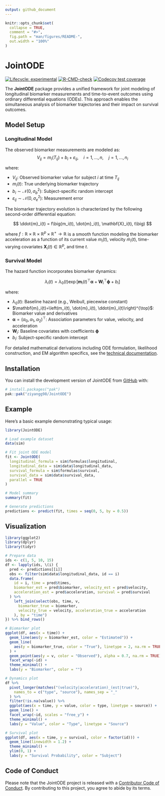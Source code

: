 ```yaml
---
output: github_document
---
```


<!-- README.md is generated from README.Rmd. Please edit that file -->

```r
knitr::opts_chunk$set(
  collapse = TRUE,
  comment = "#>",
  fig.path = "man/figures/README-",
  out.width = "100%"
)
```

# JointODE

<!-- badges: start -->

[![Lifecycle: experimental](https://img.shields.io/badge/lifecycle-experimental-orange.svg)](https://lifecycle.r-lib.org/articles/stages.html#experimental) [![R-CMD-check](https://github.com/ziyangg98/JointODE/actions/workflows/R-CMD-check.yaml/badge.svg)](https://github.com/ziyangg98/JointODE/actions/workflows/R-CMD-check.yaml) [![Codecov test coverage](https://codecov.io/gh/ziyangg98/JointODE/graph/badge.svg)](https://app.codecov.io/gh/ziyangg98/JointODE)

<!-- badges: end -->

The **JointODE** package provides a unified framework for joint modeling of longitudinal biomarker measurements and time-to-event outcomes using ordinary differential equations (ODEs). This approach enables the simultaneous analysis of biomarker trajectories and their impact on survival outcomes.

## Model Setup

### Longitudinal Model

The observed biomarker measurements are modeled as: $$
V_{ij}=m_i(T_{ij})+b_i+\varepsilon_{ij},\quad i=1,\ldots,n,\quad j=1,\ldots,n_i
$$

where:

-   $V_{ij}$: Observed biomarker value for subject $i$ at time $T_{ij}$
-   $m_i(t)$: True underlying biomarker trajectory
-   $b_i\sim\mathcal{N}(0,\sigma_{b}^{2})$: Subject-specific random intercept
-   $\varepsilon_{ij}\sim\mathcal{N}(0,\sigma_{e}^{2})$: Measurement error

The biomarker trajectory evolution is characterized by the following second-order differential equation:

$$
\ddot{m}_i(t) = f\big(m_i(t), \dot{m}_i(t), \mathbf{X}_i(t), t\big)
$$

where $f: \mathbb{R} \times \mathbb{R} \times \mathbb{R}^p \times \mathbb{R}^+ \to \mathbb{R}$ is a smooth function modeling the biomarker acceleration as a function of its current value $m_i(t)$, velocity $\dot{m}_i(t)$, time-varying covariates $\mathbf{X}_i(t) \in \mathbb{R}^p$, and time $t$.

### Survival Model

The hazard function incorporates biomarker dynamics:

$$
\lambda_i(t) = \lambda_{0}(t)\exp\left[\mathbf{m}_i(t)^{\top}\boldsymbol{\alpha}+\mathbf{W}_i^{\top}\boldsymbol{\phi}+b_{i}\right]
$$

where:

-   $\lambda_{0}(t)$: Baseline hazard (e.g., Weibull, piecewise constant)
-   $\mathbf{m}_i(t)=\left(m_i(t), \dot{m}_i(t), \ddot{m}_i(t)\right)^{\top}$: Biomarker value and derivatives
-   $\boldsymbol{\alpha}=(\alpha_0, \alpha_1, \alpha_2)^{\top}$: Association parameters for value, velocity, and acceleration
-   $\mathbf{W}_i$: Baseline covariates with coefficients $\boldsymbol{\phi}$
-   $b_i$: Subject-specific random intercept

For detailed mathematical derivations including ODE formulation, likelihood construction, and EM algorithm specifics, see the [technical documentation](http://gongziyang.com/JointODE/articles/technical-details.html).

## Installation

You can install the development version of JointODE from [GitHub](https://github.com/) with:

``` r
# install.packages("pak")
pak::pak("ziyangg98/JointODE")
```

## Example

Here's a basic example demonstrating typical usage:

```r
library(JointODE)

# Load example dataset
data(sim)

# Fit joint ODE model
fit <- JointODE(
  longitudinal_formula = sim$formulas$longitudinal,
  longitudinal_data = sim$data$longitudinal_data,
  survival_formula = sim$formulas$survival,
  survival_data = sim$data$survival_data,
  parallel = TRUE
)

# Model summary
summary(fit)

# Generate predictions
predictions <- predict(fit, times = seq(0, 5, by = 0.5))
```

## Visualization

```r
library(ggplot2)
library(dplyr)
library(tidyr)

# Prepare data
ids <- c(1, 5, 10, 15)
df <- lapply(ids, \(i) {
  pred <- predictions[[i]]
  obs <- filter(sim$data$longitudinal_data, id == i)
  data.frame(
    id = i, time = pred$times,
    biomarker_est = pred$biomarker, velocity_est = pred$velocity,
    acceleration_est = pred$acceleration, survival = pred$survival
  ) %>%
    left_join(select(obs, time, v,
      biomarker_true = biomarker,
      velocity_true = velocity, acceleration_true = acceleration
    ), by = "time")
}) %>% bind_rows()

# Biomarker plot
ggplot(df, aes(x = time)) +
  geom_line(aes(y = biomarker_est, color = "Estimated")) +
  geom_line(
    aes(y = biomarker_true, color = "True"), linetype = 2, na.rm = TRUE
  ) +
  geom_point(aes(y = v, color = "Observed"), alpha = 0.7, na.rm = TRUE) +
  facet_wrap(~id) +
  theme_minimal() +
  labs(y = "Biomarker", color = "")

# Dynamics plot
df %>%
  pivot_longer(matches("(velocity|acceleration)_(est|true)"),
    names_to = c("type", "source"), names_sep = "_"
  ) %>%
  filter(!is.na(value)) %>%
  ggplot(aes(x = time, y = value, color = type, linetype = source)) +
  geom_line() +
  facet_wrap(~id, scales = "free_y") +
  theme_minimal() +
  labs(y = "Value", color = "Type", linetype = "Source")

# Survival plot
ggplot(df, aes(x = time, y = survival, color = factor(id))) +
  geom_line(linewidth = 1.2) +
  theme_minimal() +
  ylim(0, 1) +
  labs(y = "Survival Probability", color = "Subject")
```


## Code of Conduct

Please note that the JointODE project is released with a [Contributor Code of Conduct](http://gongziyang.com/JointODE/CODE_OF_CONDUCT.html). By contributing to this project, you agree to abide by its terms.

